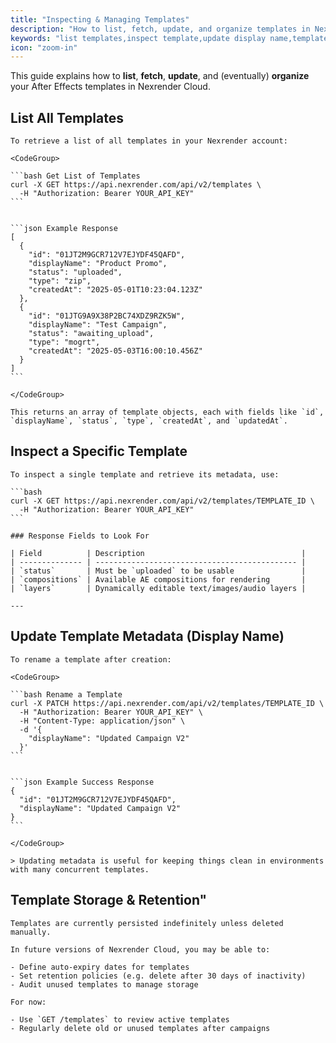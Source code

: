 ```yaml
---
title: "Inspecting & Managing Templates"
description: "How to list, fetch, update, and organize templates in Nexrender Cloud."
keywords: "list templates,inspect template,update display name,template tags,template retention"
icon: "zoom-in"
---
```


This guide explains how to **list**, **fetch**, **update**, and (eventually) **organize** your After Effects templates in Nexrender Cloud.

## List All Templates
    To retrieve a list of all templates in your Nexrender account:

    <CodeGroup>

    ```bash Get List of Templates
    curl -X GET https://api.nexrender.com/api/v2/templates \
      -H "Authorization: Bearer YOUR_API_KEY"
    ```

    
    ```json Example Response
    [
      {
        "id": "01JT2M9GCR712V7EJYDF45QAFD",
        "displayName": "Product Promo",
        "status": "uploaded",
        "type": "zip",
        "createdAt": "2025-05-01T10:23:04.123Z"
      },
      {
        "id": "01JTG9A9X38P2BC74XDZ9RZK5W",
        "displayName": "Test Campaign",
        "status": "awaiting_upload",
        "type": "mogrt",
        "createdAt": "2025-05-03T16:00:10.456Z"
      }
    ]
    ```

    </CodeGroup>

    This returns an array of template objects, each with fields like `id`, `displayName`, `status`, `type`, `createdAt`, and `updatedAt`.

## Inspect a Specific Template
    To inspect a single template and retrieve its metadata, use:

    ```bash
    curl -X GET https://api.nexrender.com/api/v2/templates/TEMPLATE_ID \
      -H "Authorization: Bearer YOUR_API_KEY"
    ```

    ### Response Fields to Look For

    | Field          | Description                                   |
    | -------------- | --------------------------------------------- |
    | `status`       | Must be `uploaded` to be usable               |
    | `compositions` | Available AE compositions for rendering       |
    | `layers`       | Dynamically editable text/images/audio layers |

    ---

  ## Update Template Metadata (Display Name)

    To rename a template after creation:

    <CodeGroup>

    ```bash Rename a Template
    curl -X PATCH https://api.nexrender.com/api/v2/templates/TEMPLATE_ID \
      -H "Authorization: Bearer YOUR_API_KEY" \
      -H "Content-Type: application/json" \
      -d '{
        "displayName": "Updated Campaign V2"
      }'
    ```

    
    ```json Example Success Response
    {
      "id": "01JT2M9GCR712V7EJYDF45QAFD",
      "displayName": "Updated Campaign V2"
    }
    ```

    </CodeGroup>

    > Updating metadata is useful for keeping things clean in environments with many concurrent templates.
  
 
  ## Template Storage & Retention"
    Templates are currently persisted indefinitely unless deleted manually.

    In future versions of Nexrender Cloud, you may be able to:

    - Define auto-expiry dates for templates
    - Set retention policies (e.g. delete after 30 days of inactivity)
    - Audit unused templates to manage storage

    For now:

    - Use `GET /templates` to review active templates
    - Regularly delete old or unused templates after campaigns